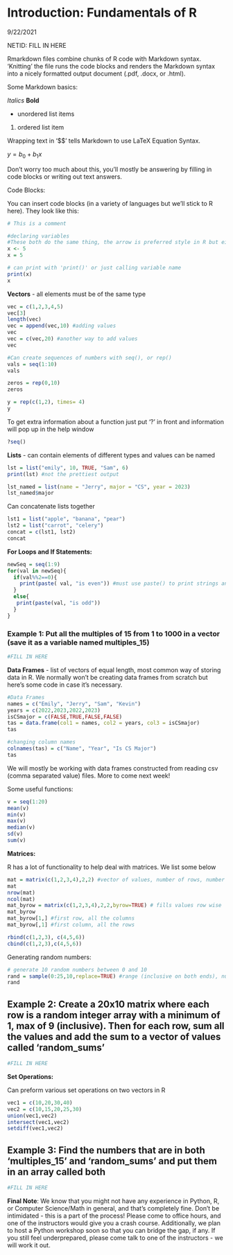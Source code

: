 
# Introduction: Fundamentals of R 

9/22/2021

NETID: FILL IN HERE


Rmarkdown files combine chunks of R code with Markdown syntax. 'Knitting' the file runs the code blocks and renders the Markdown syntax into a nicely formatted output document (.pdf, .docx, or .html).

Some Markdown basics:

*Italics* **Bold**

* unordered list items
1. ordered list item

Wrapping text in '$\$' tells Markdown to use LaTeX Equation Syntax.

$y = b_{0} + b_{1} x$

Don't worry too much about this, you'll mostly be answering by filling in code blocks or writing out text answers.

Code Blocks: 

You can insert code blocks (in a variety of languages but we'll stick to R here). They look like this:
```r
# This is a comment

#declaring variables 
#These both do the same thing, the arrow is preferred style in R but either are acceptable
x <- 5 
x = 5
```

```r
# can print with 'print()' or just calling variable name
print(x)
x
```

**Vectors** - all elements must be of the same type
```r

vec = c(1,2,3,4,5)
vec[3]
length(vec)
vec = append(vec,10) #adding values
vec
vec = c(vec,20) #another way to add values
vec

#Can create sequences of numbers with seq(), or rep()
vals = seq(1:10)
vals

zeros = rep(0,10)
zeros

y = rep(c(1,2), times= 4)
y
```

To get extra information about a function just put '?' in front and information will pop up in the help window
```r
?seq()
```

**Lists** - can contain elements of different types and values can be named
```r
lst = list("emily", 10, TRUE, "Sam", 6)
print(lst) #not the prettiest output

lst_named = list(name = "Jerry", major = "CS", year = 2023)
lst_named$major
```

Can concatenate lists together
```r
lst1 = list("apple", "banana", "pear")
lst2 = list("carrot", "celery")
concat = c(lst1, lst2)
concat
```


**For Loops and If Statements:**
```r
newSeq = seq(1:9)
for(val in newSeq){
  if(val%%2==0){
    print(paste( val, "is even")) #must use paste() to print strings and variables in same line
  }
  else{
   print(paste(val, "is odd"))
  }
}
```


### Example 1: Put all the multiples of 15 from 1 to 1000 in a vector (save it as a variable named multiples_15)
```r
#FILL IN HERE
```

**Data Frames** - list of vectors of equal length, most common way of storing data in R. We normally won't be creating data frames from scratch but here's some code in case it's necessary. 
```r
#Data Frames
names = c("Emily", "Jerry", "Sam", "Kevin")
years = c(2022,2023,2022,2023)
isCSmajor = c(FALSE,TRUE,FALSE,FALSE)
tas = data.frame(col1 = names, col2 = years, col3 = isCSmajor)
tas
```
```r
#changing column names
colnames(tas) = c("Name", "Year", "Is CS Major")
tas
```

We will mostly be working with data frames constructed from reading csv (comma separated value) files. More to come next week!


Some useful functions:

```r
v = seq(1:20)
mean(v)
min(v)
max(v)
median(v)
sd(v)
sum(v)
```


**Matrices:**

R has a lot of functionality to help deal with matrices. We list some below
```r
mat = matrix(c(1,2,3,4),2,2) #vector of values, number of rows, number of columns
mat
nrow(mat)
ncol(mat)
mat_byrow = matrix(c(1,2,3,4),2,2,byrow=TRUE) # fills values row wise
mat_byrow
mat_byrow[1,] #first row, all the columns
mat_byrow[,1] #first column, all the rows
```
```r
rbind(c(1,2,3), c(4,5,6)) 
cbind(c(1,2,3),c(4,5,6))
```

Generating random numbers:


```r
# generate 10 random numbers between 0 and 10
rand = sample(0:25,10,replace=TRUE) #range (inclusive on both ends), number, replace?
rand
```



## Example 2: Create a 20x10 matrix where each row is a random integer array with a minimum of 1, max of 9 (inclusive). Then for each row, sum all the values and add the sum to a vector of values called 'random_sums'

```r
#FILL IN HERE
```



**Set Operations:**

Can preform various set operations on two vectors in R
```r
vec1 = c(10,20,30,40)
vec2 = c(10,15,20,25,30)
union(vec1,vec2)
intersect(vec1,vec2)
setdiff(vec1,vec2)
```

## Example 3: Find the numbers that are in both 'multiples_15' and 'random_sums' and put them in an array called both

```r
#FILL IN HERE
```


**Final Note**: We know that you might not have any experience in Python, R, or Computer Science/Math in general, and that's completely fine. Don't be intimidated - this is a part of the process! Please come to office hours, and one of the instructors would give you a crash course. Additionally, we plan to host a Python workshop soon so that you can bridge the gap, if any. If you still feel underprepared, please come talk to one of the instructors - we will work it out.
